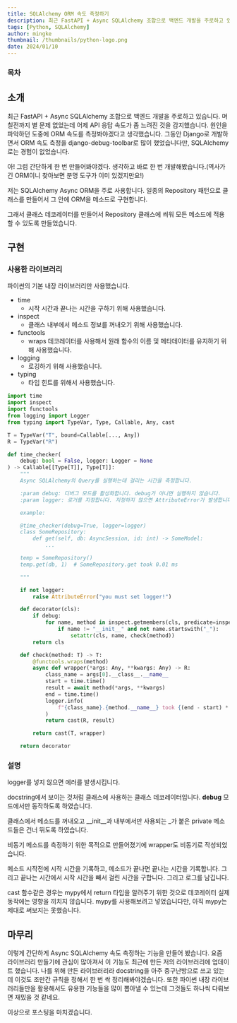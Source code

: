 ```yaml
---
title: SQLAlchemy ORM 속도 측정하기
description: 최근 FastAPI + Async SQLAlchemy 조합으로 백엔드 개발을 주로하고 있습니다. 며칠전까지 별 문제 없었는데 어제 API 응답 속도가 좀 느려진 것을 감지했습니다. 원인을 파악하던 도중에 ORM 속도를 측정봐야겠다고 생각했습니다. Async SQLAlchemy ORM의 Query를 실행하는데 걸리는 시간을 측정하는 데코레이터를 만들어보았습니다.
tags: [Python, SQLAlchemy]
author: mingke
thumbnail: /thumbnails/python-logo.png
date: 2024/01/10
---
```


### 목차

## 소개

최근 FastAPI + Async SQLAlchemy 조합으로 백엔드 개발을 주로하고 있습니다. 며칠전까지 별 문제 없었는데 어제 API 응답 속도가 좀 느려진 것을 감지했습니다. 원인을 파악하던 도중에 ORM 속도를 측정봐야겠다고 생각했습니다. 그동안 Django로 개발하면서 ORM 속도 측정을 django-debug-toolbar로 많이 했었습니다만, SQLAlchemy로는 경험이 없었습니다.

아! 그럼 간단하게 한 번 만들어봐야겠다. 생각하고 바로 한 번 개발해봤습니다.(역사가 긴 ORM이니 찾아보면 분명 도구가 이미 있겠지만요!)

저는 SQLAlchemy Async ORM을 주로 사용합니다. 일종의 Repository 패턴으로 클래스를 만들어서 그 안에 ORM을 메소드로 구현합니다.

그래서 클래스 데코레이터를 만들어서 Repository 클래스에 씌워 모든 메소드에 적용할 수 있도록 만들었습니다.

## 구현

### 사용한 라이브러리

파이썬의 기본 내장 라이브러리만 사용했습니다.

- time
  - 시작 시간과 끝나는 시간을 구하기 위해 사용했습니다.
- inspect
  - 클래스 내부에서 메소드 정보를 꺼내오기 위해 사용했습니다.
- functools
  - wraps 데코레이터를 사용해서 원래 함수의 이름 및 메타데이터를 유지하기 위해 사용했습니다.
- logging
  - 로깅하기 위해 사용했습니다.
- typing
  - 타입 힌트를 위해서 사용했습니다.

```python
import time
import inspect
import functools
from logging import Logger
from typing import TypeVar, Type, Callable, Any, cast

T = TypeVar("T", bound=Callable[..., Any])
R = TypeVar("R")

def time_checker(
    debug: bool = False, logger: Logger = None
) -> Callable[[Type[T]], Type[T]]:
    """
    Async SQLAlchemy의 Query를 실행하는데 걸리는 시간을 측정합니다.

    :param debug: 디버그 모드를 활성화합니다. debug가 아니면 실행하지 않습니다.
    :param logger: 로거를 지정합니다. 지정하지 않으면 AttributeError가 발생합니다.

    example:

    @time_checker(debug=True, logger=logger)
    class SomeRepository:
        def get(self, db: AsyncSession, id: int) -> SomeModel:
            ...

    temp = SomeRepository()
    temp.get(db, 1)  # SomeRepository.get took 0.01 ms

    """

    if not logger:
        raise AttributeError("you must set logger!")

    def decorator(cls):
        if debug:
            for name, method in inspect.getmembers(cls, predicate=inspect.isfunction):
                if name != "__init__" and not name.startswith("_"):
                    setattr(cls, name, check(method))
        return cls

    def check(method: T) -> T:
        @functools.wraps(method)
        async def wrapper(*args: Any, **kwargs: Any) -> R:
            class_name = args[0].__class__.__name__
            start = time.time()
            result = await method(*args, **kwargs)
            end = time.time()
            logger.info(
                f"{class_name}.{method.__name__} took {(end - start) * 1000:.2f} ms"
            )
            return cast(R, result)

        return cast(T, wrapper)

    return decorator
```

### 설명

logger를 넣지 않으면 에러를 발생시킵니다.

docstring에서 보이는 것처럼 클래스에 사용하는 클래스 데코레이터입니다. **debug** 모드에서만 동작하도록 하였습니다.

클래스에서 메소드를 꺼내오고 \_\_init\_\_과 내부에서만 사용되는 \_가 붙은 private 메소드들은 건너 뛰도록 하였습니다.

비동기 메소드를 측정하기 위한 목적으로 만들어졌기에 wrapper도 비동기로 작성되었습니다.

메소드 시작전에 시작 시간을 기록하고, 메소드가 끝나면 끝나는 시간을 기록합니다. 그리고 끝나는 시간에서 시작 시간을 빼서 걸린 시간을 구합니다. 그리고 로그를 남깁니다.

cast 함수같은 경우는 mypy에서 return 타입을 알려주기 위한 것으로 데코레이터 실제 동작에는 영향을 끼치지 않습니다. mypy를 사용해보려고 넣었습니다만, 아직 mypy는 제대로 써보지는 못했습니다.

## 마무리

이렇게 간단하게 Async SQLAlchemy 속도 측정하는 기능을 만들어 봤습니다. 요즘 라이브러리 만들기에 관심이 많아져서 이 기능도 최근에 만든 저의 라이브러리에 업데이트 했습니다. 나를 위해 만든 라이브러리라 docstring을 아주 중구난방으로 쓰고 있는데 이것도 조만간 규칙을 정해서 한 번 싹 정리해봐야겠습니다. 또한 파이썬 내장 라이브러리들만을 활용해서도 유용한 기능들을 많이 뽑아낼 수 있는데 그것들도 하나씩 다뤄보면 재밌을 것 같네요.

이상으로 포스팅을 마치겠습니다.
